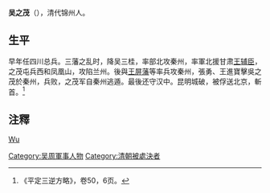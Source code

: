 '''吴之茂'''（{{bd|?||?|}}），清代锦州人。
==生平==
早年任四川总兵。三藩之乱时，降吴三桂，率部北攻秦州，率軍北援甘肃[[王辅臣|王辅臣]]，之茂屯兵西和凤凰山，攻陷兰州。後與[[王屏藩|王屏藩]]等率兵攻秦州，張勇、王進寶擊吳之茂於秦州，兵败，之茂军自秦州逃遁。最後还守汉中。昆明城破，被俘送北京，斬首。<ref>《平定三逆方略》，卷50，6页。</ref>

== 注釋 ==
{{reflist}}

{{清朝人物小作品}}
{{吴周}}

[[category:清朝軍事人物|Wu]]
[[Category:吴周軍事人物|Category:吴周軍事人物]]
[[Category:清朝被處決者|Category:清朝被處決者]]